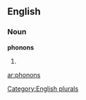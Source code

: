 
==English==

===Noun===
'''phonons'''

# {{plural of|[[phonon]]}}

[[Category:English plurals]]

[[ar:phonons]]